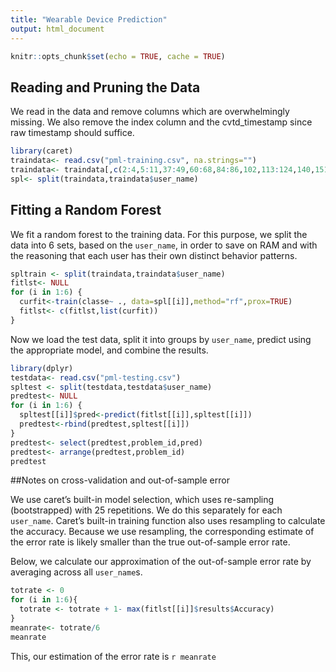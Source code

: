 ---
title: "Wearable Device Prediction"
output: html_document
---

```{r setup, include=FALSE}
knitr::opts_chunk$set(echo = TRUE, cache = TRUE)
```

## Reading and Pruning the Data

We read in the data and remove columns which are overwhelmingly missing. We also remove the index column and the cvtd_timestamp since raw timestamp should suffice.

```{r}
library(caret)
traindata<- read.csv("pml-training.csv", na.strings="")
traindata<- traindata[,c(2:4,5:11,37:49,60:68,84:86,102,113:124,140,151:160)]
spl<- split(traindata,traindata$user_name)
```
## Fitting a Random Forest

We fit a random forest to the training data. For this purpose, we split the data into 6 sets, based on the `user_name`, in order to save on RAM and with the reasoning that each user has their own distinct behavior patterns.

```{r}
spltrain <- split(traindata,traindata$user_name)
fitlst<- NULL
for (i in 1:6) {
  curfit<-train(classe~ ., data=spl[[i]],method="rf",prox=TRUE)
  fitlst<- c(fitlst,list(curfit))
}

```

Now we load the test data, split it into groups by `user_name`, predict using the appropriate model, and combine the results.

```{r}
library(dplyr)
testdata<- read.csv("pml-testing.csv")
spltest <- split(testdata,testdata$user_name)
predtest<- NULL
for (i in 1:6) {
  spltest[[i]]$pred<-predict(fitlst[[i]],spltest[[i]])
  predtest<-rbind(predtest,spltest[[i]])
}
predtest<- select(predtest,problem_id,pred)
predtest<- arrange(predtest,problem_id)
predtest
```

##Notes on cross-validation and out-of-sample error

We use caret's built-in model selection, which uses re-sampling (bootstrapped) with 25 repetitions. We do this separately for each `user_name`. Caret's built-in training function also uses resampling to calculate the accuracy. Because we use resampling, the corresponding estimate of the error rate is likely smaller than the true out-of-sample error rate.

Below, we calculate our approximation of the out-of-sample error rate by averaging across all `user_name`s.

```{r}
totrate <- 0
for (i in 1:6){
  totrate <- totrate + 1- max(fitlst[[i]]$results$Accuracy)
}
meanrate<- totrate/6
meanrate
```

This, our estimation of the error rate is `r meanrate`

